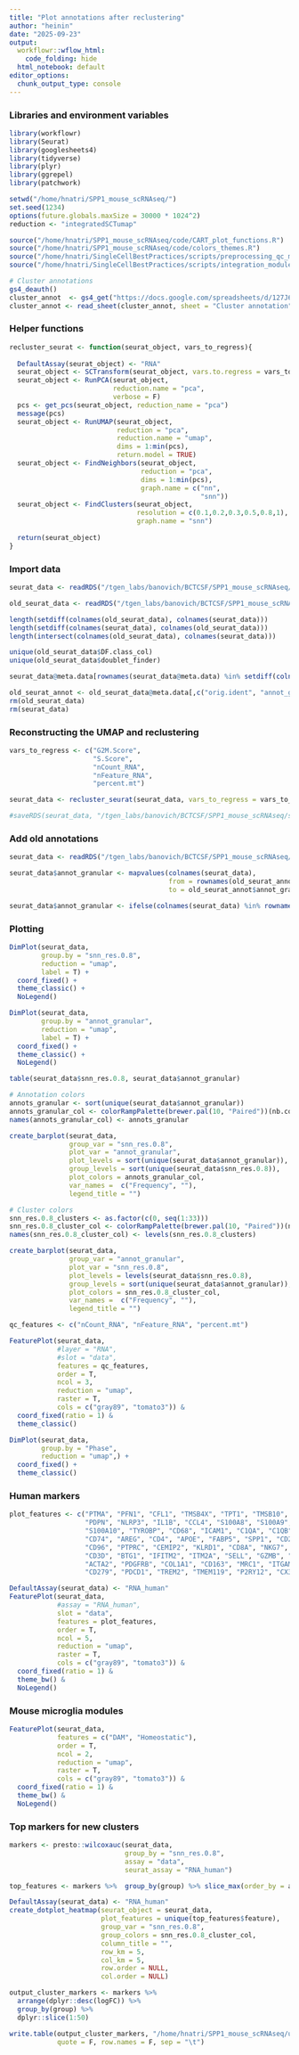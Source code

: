 ```yaml
---
title: "Plot annotations after reclustering"
author: "heinin"
date: "2025-09-23"
output:
  workflowr::wflow_html:
    code_folding: hide
  html_notebook: default
editor_options:
  chunk_output_type: console
---
```


### Libraries and environment variables

```r

library(workflowr)
library(Seurat)
library(googlesheets4)
library(tidyverse)
library(plyr)
library(ggrepel)
library(patchwork)

setwd("/home/hnatri/SPP1_mouse_scRNAseq/")
set.seed(1234)
options(future.globals.maxSize = 30000 * 1024^2)
reduction <- "integratedSCTumap"

source("/home/hnatri/SPP1_mouse_scRNAseq/code/CART_plot_functions.R")
source("/home/hnatri/SPP1_mouse_scRNAseq/code/colors_themes.R")
source("/home/hnatri/SingleCellBestPractices/scripts/preprocessing_qc_module.R")
source("/home/hnatri/SingleCellBestPractices/scripts/integration_module.R")

# Cluster annotations
gs4_deauth()
cluster_annot  <- gs4_get("https://docs.google.com/spreadsheets/d/127J6C4KF7uBGKUnrPuC1mcsb_wNCN6k1zXKSCbJ6q0M/edit?usp=sharing")
cluster_annot <- read_sheet(cluster_annot, sheet = "Cluster annotation")

```

### Helper functions

```r

recluster_seurat <- function(seurat_object, vars_to_regress){
  
  DefaultAssay(seurat_object) <- "RNA"
  seurat_object <- SCTransform(seurat_object, vars.to.regress = vars_to_regress)
  seurat_object <- RunPCA(seurat_object,
                          reduction.name = "pca",
                          verbose = F)
  pcs <- get_pcs(seurat_object, reduction_name = "pca")
  message(pcs)
  seurat_object <- RunUMAP(seurat_object,
                           reduction = "pca",
                           reduction.name = "umap",
                           dims = 1:min(pcs),
                           return.model = TRUE)
  seurat_object <- FindNeighbors(seurat_object,
                                 reduction = "pca",
                                 dims = 1:min(pcs),
                                 graph.name = c("nn",
                                                "snn"))
  seurat_object <- FindClusters(seurat_object,
                                resolution = c(0.1,0.2,0.3,0.5,0.8,1),
                                graph.name = "snn")
  
  return(seurat_object)
}

```

### Import data

```r

seurat_data <- readRDS("/tgen_labs/banovich/BCTCSF/SPP1_mouse_scRNAseq/scRNAseq_Seurat_dim8_nCount1k_nFeature500_dblrate15.rds_scGSEAmicroglia.rds")

old_seurat_data <- readRDS("/tgen_labs/banovich/BCTCSF/SPP1_mouse_scRNAseq/scRNAseq_Seurat_dim8_granular_annot.rds")

length(setdiff(colnames(old_seurat_data), colnames(seurat_data)))
length(setdiff(colnames(seurat_data), colnames(old_seurat_data)))
length(intersect(colnames(old_seurat_data), colnames(seurat_data)))

unique(old_seurat_data$DF.class_col)
unique(old_seurat_data$doublet_finder)

seurat_data@meta.data[rownames(seurat_data@meta.data) %in% setdiff(colnames(seurat_data), colnames(old_seurat_data)),]

old_seurat_annot <- old_seurat_data@meta.data[,c("orig.ident", "annot_granular")]
rm(old_seurat_data)
rm(seurat_data)

```

### Reconstructing the UMAP and reclustering

```r

vars_to_regress <- c("G2M.Score",
                     "S.Score",
                     "nCount_RNA",
                     "nFeature_RNA",
                     "percent.mt")

seurat_data <- recluster_seurat(seurat_data, vars_to_regress = vars_to_regress)

#saveRDS(seurat_data, "/tgen_labs/banovich/BCTCSF/SPP1_mouse_scRNAseq/scRNAseq_Seurat_dim8_nCount1k_nFeature500_dblrate15.rds_scGSEAmicroglia_reclustered.rds")

```

### Add old annotations

```r

seurat_data <- readRDS("/tgen_labs/banovich/BCTCSF/SPP1_mouse_scRNAseq/scRNAseq_Seurat_dim8_nCount1k_nFeature500_dblrate15.rds_scGSEAmicroglia_reclustered.rds")

seurat_data$annot_granular <- mapvalues(colnames(seurat_data),
                                        from = rownames(old_seurat_annot),
                                        to = old_seurat_annot$annot_granular)

seurat_data$annot_granular <- ifelse(colnames(seurat_data) %in% rownames(old_seurat_annot), seurat_data$annot_granular, NA)

```

### Plotting

```r

DimPlot(seurat_data,
        group.by = "snn_res.0.8",
        reduction = "umap",
        label = T) +
  coord_fixed() +
  theme_classic() +
  NoLegend()

DimPlot(seurat_data,
        group.by = "annot_granular",
        reduction = "umap",
        label = T) +
  coord_fixed() +
  theme_classic() +
  NoLegend()

table(seurat_data$snn_res.0.8, seurat_data$annot_granular)

```

```r

# Annotation colors
annots_granular <- sort(unique(seurat_data$annot_granular))
annots_granular_col <- colorRampPalette(brewer.pal(10, "Paired"))(nb.cols <- length(annots_granular))
names(annots_granular_col) <- annots_granular

create_barplot(seurat_data,
               group_var = "snn_res.0.8",
               plot_var = "annot_granular",
               plot_levels = sort(unique(seurat_data$annot_granular)),
               group_levels = sort(unique(seurat_data$snn_res.0.8)),
               plot_colors = annots_granular_col,
               var_names =  c("Frequency", ""),
               legend_title = "")

# Cluster colors
snn_res.0.8_clusters <- as.factor(c(0, seq(1:33)))
snn_res.0.8_cluster_col <- colorRampPalette(brewer.pal(10, "Paired"))(nb.cols <- length(snn_res.0.8_clusters))
names(snn_res.0.8_cluster_col) <- levels(snn_res.0.8_clusters)

create_barplot(seurat_data,
               group_var = "annot_granular",
               plot_var = "snn_res.0.8",
               plot_levels = levels(seurat_data$snn_res.0.8),
               group_levels = sort(unique(seurat_data$annot_granular)),
               plot_colors = snn_res.0.8_cluster_col,
               var_names =  c("Frequency", ""),
               legend_title = "")

```

```r

qc_features <- c("nCount_RNA", "nFeature_RNA", "percent.mt")

FeaturePlot(seurat_data,
            #layer = "RNA",
            #slot = "data",
            features = qc_features,
            order = T,
            ncol = 3,
            reduction = "umap",
            raster = T,
            cols = c("gray89", "tomato3")) &
  coord_fixed(ratio = 1) &
  theme_classic()

```

```r

DimPlot(seurat_data,
        group.by = "Phase",
        reduction = "umap",) +
  coord_fixed() +
  theme_classic()

```

### Human markers

```r

plot_features <- c("PTMA", "PFN1", "CFL1", "TMSB4X", "TPT1", "TMSB10", "MIF",
                   "PDPN", "NLRP3", "IL1B", "CCL4", "S100A8", "S100A9",
                   "S100A10", "TYROBP", "CD68", "ICAM1", "C1QA", "C1QB", "C1QC",
                   "CD74", "AREG", "CD4", "APOE", "FABP5", "SPP1", "CD274",
                   "CD96", "PTPRC", "CEMIP2", "KLRD1", "CD8A", "NKG7", "IL32",
                   "CD3D", "BTG1", "IFITM2", "ITM2A", "SELL", "GZMB", "CD79A",
                   "ACTA2", "PDGFRB", "COL1A1", "CD163", "MRC1", "ITGAM", "CD14",
                   "CD279", "PDCD1", "TREM2", "TMEM119", "P2RY12", "CX3CR1")

DefaultAssay(seurat_data) <- "RNA_human"
FeaturePlot(seurat_data,
            #assay = "RNA_human",
            slot = "data",
            features = plot_features,
            order = T,
            ncol = 5,
            reduction = "umap",
            raster = T,
            cols = c("gray89", "tomato3")) &
  coord_fixed(ratio = 1) &
  theme_bw() &
  NoLegend()

```

### Mouse microglia modules

```r

FeaturePlot(seurat_data,
            features = c("DAM", "Homeostatic"),
            order = T,
            ncol = 2,
            reduction = "umap",
            raster = T,
            cols = c("gray89", "tomato3")) &
  coord_fixed(ratio = 1) &
  theme_bw() &
  NoLegend()

```

### Top markers for new clusters

```r

markers <- presto::wilcoxauc(seurat_data,
                             group_by = "snn_res.0.8",
                             assay = "data",
                             seurat_assay = "RNA_human")

top_features <- markers %>%  group_by(group) %>% slice_max(order_by = auc, n = 5)

DefaultAssay(seurat_data) <- "RNA_human"
create_dotplot_heatmap(seurat_object = seurat_data,
                       plot_features = unique(top_features$feature),
                       group_var = "snn_res.0.8",
                       group_colors = snn_res.0.8_cluster_col,
                       column_title = "",
                       row_km = 5,
                       col_km = 5,
                       row.order = NULL,
                       col.order = NULL)

output_cluster_markers <- markers %>%
  arrange(dplyr::desc(logFC)) %>%
  group_by(group) %>%
  dplyr::slice(1:50)

write.table(output_cluster_markers, "/home/hnatri/SPP1_mouse_scRNAseq/updated_cluster_markers_top50.tsv",
            quote = F, row.names = F, sep = "\t")


```

